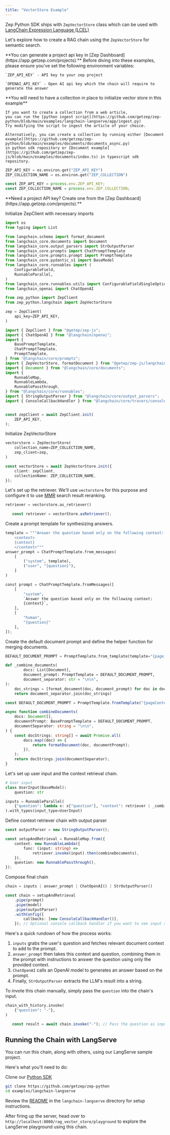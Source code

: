```yaml
---
title: "VectorStore Example"
---
```

Zep Python SDK ships with `ZepVectorStore` class which can be used with [LangChain Expression Language (LCEL)](https://python.langchain.com/docs/expression_language/get_started)

Let's explore how to create a RAG chain using the `ZepVectorStore` for semantic search.

<Note>
    **You can generate a project api key in [Zep Dashboard](https://app.getzep.com/projects).**
</Note>

<Info>
    Before diving into these examples, please ensure you've set the following environment variables:

    `ZEP_API_KEY` - API key to your zep project

    `OPENAI_API_KEY` - Open AI api key which the chain will require to generate the answer
</Info>

<Info>
    **You will need to have a collection in place to initialize vector store in this example**

    If you want to create a collection from a web article,
    you can run the [python ingest script](https://github.com/getzep/zep-python/blob/main/examples/langchain-langserve/app/ingest.py)
    Try modifying the script to ingest the article of your choice.

    Alternatively, you can create a collection by running either [Document example](https://github.com/getzep/zep-python/blob/main/examples/documents/documents_async.py)
    in python sdk repository or [Document example](https://github.com/getzep/zep-js/blob/main/examples/documents/index.ts) in typescript sdk repository.
</Info>


<Tabs group="langchain">

<Tab title="Python" group-key="python">

```python
ZEP_API_KEY = os.environ.get("ZEP_API_KEY")
ZEP_COLLECTION_NAME = os.environ.get("ZEP_COLLECTION")
```
</Tab>
<Tab title="Typescript" group-key="ts">

```typescript
const ZEP_API_KEY = process.env.ZEP_API_KEY;
const ZEP_COLLECTION_NAME = process.env.ZEP_COLLECTION;
```
</Tab>
</Tabs>

<Note>
    **Need a project API key? Create one from the [Zep Dashboard](https://app.getzep.com/projects).**
</Note>

Initialize ZepClient with necessary imports
<Tabs group="langchain">

<Tab title="Python" group-key="python">

```python
import os
from typing import List

from langchain.schema import format_document
from langchain_core.documents import Document
from langchain_core.output_parsers import StrOutputParser
from langchain_core.prompts import ChatPromptTemplate
from langchain_core.prompts.prompt import PromptTemplate
from langchain_core.pydantic_v1 import BaseModel
from langchain_core.runnables import (
    ConfigurableField,
    RunnableParallel,
)
from langchain_core.runnables.utils import ConfigurableFieldSingleOption
from langchain_openai import ChatOpenAI

from zep_python import ZepClient
from zep_python.langchain import ZepVectorStore

zep = ZepClient(
    api_key=ZEP_API_KEY,
)
```
</Tab>
<Tab title="Typescript" group-key="ts">

```typescript
import { ZepClient } from "@getep/zep-js";
import { ChatOpenAI } from "@langchain/openai";
import {
    BasePromptTemplate,
    ChatPromptTemplate,
    PromptTemplate,
} from "@langchain/core/prompts";
import { ZepVectorStore, formatDocument } from "@getep/zep-js/langchain";
import { Document } from "@langchain/core/documents";
import {
    RunnableMap,
    RunnableLambda,
    RunnablePassthrough,
} from "@langchain/core/runnables";
import { StringOutputParser } from "@langchain/core/output_parsers";
import { ConsoleCallbackHandler } from "@langchain/core/tracers/console";


const zepClient = await ZepClient.init(
    ZEP_API_KEY,
);
```
</Tab>
</Tabs>

Initialize ZepVectorStore
<Tabs group="langchain">

<Tab title="Python" group-key="python">

```python
vectorstore = ZepVectorStore(
    collection_name=ZEP_COLLECTION_NAME,
    zep_client=zep,
)
```
</Tab>
<Tab title="Typescript" group-key="ts">

```typescript
const vectorStore = await ZepVectorStore.init({
    client: zepClient,
    collectionName: ZEP_COLLECTION_NAME,
});
```
</Tab>
</Tabs>

Let's set up the retriever. We'll use `vectorstore` for this purpose and configure it to use [MMR](Search.md) search result reranking.
<Tabs group="langchain">

<Tab title="Python" group-key="python">

```python
retriever = vectorstore.as_retriever()
```
</Tab>

<Tab title="Typescript" group-key="ts">

```typescript
   const retriever = vectorStore.asRetriever();
```
</Tab>
</Tabs>

Create a prompt template for synthesizing answers.
<Tabs group="langchain">

<Tab title="Python" group-key="python">

```python
template = """Answer the question based only on the following context:
    <context>
    {context}
    </context>"""
answer_prompt = ChatPromptTemplate.from_messages(
    [
        ("system", template),
        ("user", "{question}"),
    ]
)
```
</Tab>
<Tab title="Typescript" group-key="ts">

```python
const prompt = ChatPromptTemplate.fromMessages([
    [
        "system",
        `Answer the question based only on the following context:
        {context}`,
    ],
    [
        "human",
        "{question}"
    ],
]);
```
</Tab>
</Tabs>


Create the default document prompt and define the helper function for merging documents.
<Tabs group="langchain">

<Tab title="Python" group-key="python">

```python
DEFAULT_DOCUMENT_PROMPT = PromptTemplate.from_template(template="{page_content}")

def _combine_documents(
        docs: List[Document],
        document_prompt: PromptTemplate = DEFAULT_DOCUMENT_PROMPT,
        document_separator: str = "\n\n",
):
    doc_strings = [format_document(doc, document_prompt) for doc in docs]
    return document_separator.join(doc_strings)
```
</Tab>
<Tab title="Typescript" group-key="ts">

```typescript
const DEFAULT_DOCUMENT_PROMPT = PromptTemplate.fromTemplate("{pageContent}");

async function combineDocuments(
    docs: Document[],
    documentPrompt: BasePromptTemplate = DEFAULT_DOCUMENT_PROMPT,
    documentSeparator: string = "\n\n",
) {
    const docStrings: string[] = await Promise.all(
        docs.map((doc) => {
            return formatDocument(doc, documentPrompt);
        }),
    );
    return docStrings.join(documentSeparator);
}
```
</Tab>
</Tabs>

<Tabs group="langchain">

<Tab title="Python" group-key="python">
Let's set up user input and the context retrieval chain.

```python
# User input
class UserInput(BaseModel):
    question: str

inputs = RunnableParallel(
    {"question": lambda x: x["question"], "context": retriever | _combine_documents},
).with_types(input_type=UserInput)
```
</Tab>
<Tab title="Typescript" group-key="ts">
Define context retriever chain with output parser

```typescript
const outputParser = new StringOutputParser();

const setupAndRetrieval = RunnableMap.from({
    context: new RunnableLambda({
        func: (input: string) =>
            retriever.invoke(input).then(combineDocuments),
    }),
    question: new RunnablePassthrough(),
});
```
</Tab>
</Tabs>

Compose final chain
<Tabs group="langchain">

<Tab title="Python" group-key="python">

```python
chain = inputs | answer_prompt | ChatOpenAI() | StrOutputParser()
```
</Tab>
<Tab title="Typescript" group-key="ts">

```typescript
const chain = setupAndRetrieval
    .pipe(prompt)
    .pipe(model)
    .pipe(outputParser)
    .withConfig({
        callbacks: [new ConsoleCallbackHandler()],
    }); // Optional console callback handler if you want to see input and output of each step in the chain
```
</Tab>
</Tabs>

Here's a quick rundown of how the process works:

1. `inputs` grabs the user's question and fetches relevant document context to add to the prompt.
2. `answer_prompt` then takes this context and question, combining them in the prompt with instructions to answer the question using only the provided context.
3. `ChatOpenAI` calls an OpenAI model to generates an answer based on the prompt.
4. Finally, `StrOutputParser` extracts the LLM's result into a string.

To invote this chain manually, simply pass the `question` into the chain's input.
<Tabs group="langchain">

<Tab title="Python" group-key="python">

```python
chain_with_history.invoke(
    {"question": "-"},
)
```
</Tab>
<Tab title="Typescript" group-key="ts">

```typescript
   const result = await chain.invoke("-"); // Pass the question as input
```
</Tab>
</Tabs>


## Running the Chain with LangServe

You can run this chain, along with others, using our LangServe sample project.

Here's what you'll need to do:

Clone our [Python SDK](https://github.com/getzep/zep-python)
```bash
git clone https://github.com/getzep/zep-python
cd examples/langchain-langserve
```

Review the [README](https://github.com/getzep/zep-python/blob/main/examples/README.md) in the `langchain-langserve` directory for setup instructions.

After firing up the server, head over to `http://localhost:8000/rag_vector_store/playground` to explore the LangServe playground using this chain.

